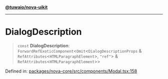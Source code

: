 [**@tuwaio/nova-uikit**](../../../README.md)

***

# DialogDescription

> `const` **DialogDescription**: `ForwardRefExoticComponent`\<`Omit`\<`DialogDescriptionProps` & `RefAttributes`\<`HTMLParagraphElement`\>, `"ref"`\> & `RefAttributes`\<`HTMLParagraphElement`\>\>

Defined in: [packages/nova-core/src/components/Modal.tsx:158](https://github.com/TuwaIO/nova-uikit/blob/eac112e7837b18e42b510f826448b83af4bada15/packages/nova-core/src/components/Modal.tsx#L158)
